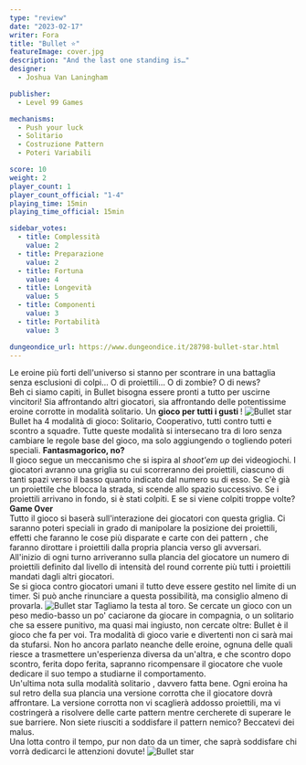 ```yaml
---
type: "review"
date: "2023-02-17"
writer: Fora
title: "Bullet ⭐️"
featureImage: cover.jpg
description: "And the last one standing is…"
designer:
  - Joshua Van Laningham

publisher:
  - Level 99 Games

mechanisms:
  - Push your luck
  - Solitario
  - Costruzione Pattern
  - Poteri Variabili

score: 10
weight: 2
player_count: 1
player_count_official: "1-4"
playing_time: 15min
playing_time_official: 15min

sidebar_votes:
  - title: Complessità
    value: 2
  - title: Preparazione
    value: 2
  - title: Fortuna
    value: 4
  - title: Longevità
    value: 5
  - title: Componenti
    value: 3
  - title: Portabilità
    value: 3

dungeondice_url: https://www.dungeondice.it/28798-bullet-star.html
---
```


<Setting>
  Le eroine più forti dell'universo si stanno per scontrare in una battaglia
  senza esclusioni di colpi… O di proiettili… O di zombie? O di news? <br />
  Beh ci siamo capiti, in Bullet bisogna essere pronti a tutto per uscirne vincitori!
  Sia affrontando altri giocatori, sia affrontando delle potentissime eroine corrotte
  in modalità solitario. Un <strong> gioco per tutti i gusti </strong>!
</Setting>

<img src="./game1.jpg" alt="Bullet star" />

<Rules>
  Bullet ha 4 modalità di gioco: Solitario, Cooperativo, tutti contro tutti e
  scontro a squadre. Tutte queste modalità si intersecano tra di loro senza
  cambiare le regole base del gioco, ma solo aggiungendo o togliendo poteri
  speciali. <strong> Fantasmagorico, no? </strong> <br />
  Il gioco segue un meccanismo che si ispira al <em>shoot'em up</em> dei videogiochi.
  I giocatori avranno una griglia su cui scorreranno dei proiettili, ciascuno di
  tanti spazi verso il basso quanto indicato dal numero su di esso. Se c'è già un
  proiettile che blocca la strada, si scende allo spazio successivo. Se i proiettili
  arrivano in fondo, si è stati colpiti. E se si viene colpiti troppe volte? <strong>
    Game Over
  </strong>
  <br />
  Tutto il gioco si baserà sull'interazione dei giocatori con questa griglia. Ci
  saranno poteri speciali in grado di manipolare la posizione dei proiettili, effetti
  che faranno le cose più disparate e carte con dei <Link to="/mechanisms/costruzione-pattern/">
    pattern
  </Link>, che faranno dirottare i proiettili dalla propria plancia verso gli avversari.
  <br />
  All'inizio di ogni turno arriveranno sulla plancia del giocatore un numero di proiettili
  definito dal livello di intensità del round corrente più tutti i proiettili mandati
  dagli altri giocatori.
  <br />
  Se si gioca contro giocatori umani il tutto deve essere gestito nel limite di un
  timer. Si può anche rinunciare a questa possibilità, ma consiglio almeno di provarla.
</Rules>

<img src="./game2.jpg" alt="Bullet star" />

<Feedback>
  Tagliamo la testa al toro. Se cercate un gioco con un peso medio-basso un po'
  caciarone da giocare in compagnia, o un solitario che sa essere punitivo, ma
  quasi mai ingiusto, non cercate oltre: Bullet è il gioco che fa per voi. Tra
  modalità di gioco varie e divertenti non ci sarà mai da stufarsi. Non ho
  ancora parlato neanche delle eroine, ognuna delle quali riesce a trasmettere
  un'esperienza diversa da un'altra, e che scontro dopo scontro, ferita dopo
  ferita, sapranno ricompensare il giocatore che vuole dedicare il suo tempo a
  studiarne il comportamento. <br />
  Un'ultima nota sulla modalità <Link to="/mechanisms/solitario/">
    solitario
  </Link>, davvero fatta bene. Ogni eroina ha sul retro della sua plancia una versione
  corrotta che il giocatore dovrà affrontare. La versione corrotta non vi scaglierà
  addosso proiettili, ma vi costringerà a risolvere delle carte pattern mentre cercherete
  di superare le sue barriere. Non siete riusciti a soddisfare il pattern nemico?
  Beccatevi dei malus. <br /> Una lotta contro il tempo, pur non dato da un timer,
  che saprà soddisfare chi vorrà dedicarci le attenzioni dovute!
</Feedback>

<img src="./game3.jpg" alt="Bullet star" />
